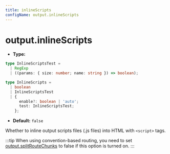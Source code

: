 ```yaml
---
title: inlineScripts
configName: output.inlineScripts
---
```


# output.inlineScripts

- **Type:**

```ts
type InlineScriptsTest =
  | RegExp
  | ((params: { size: number; name: string }) => boolean);

type InlineScripts =
  | boolean
  | InlineScriptsTest
  | {
      enable?: boolean | 'auto';
      test: InlineScriptsTest;
    };
```

- **Default:** `false`

Whether to inline output scripts files (.js files) into HTML with `<script>` tags.

:::tip
When using convention-based routing, you need to set [output.splitRouteChunks](/configure/app/output/split-route-chunks) to false if this option is turned on.
:::


<RsbuildConfig configName="output.inlineScripts" />
